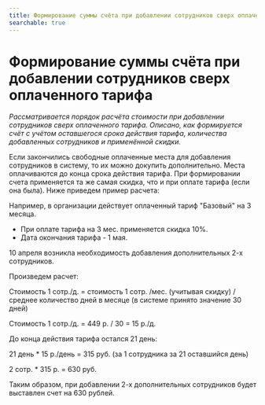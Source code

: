 ```yaml
---
title: Формирование суммы счёта при добавлении сотрудников сверх оплаченного тарифа
searchable: true
---
```


# Формирование суммы счёта при добавлении сотрудников сверх оплаченного тарифа

*Рассматривается порядок расчёта стоимости при добавлении сотрудников сверх оплаченного тарифа. Описано, как формируется счёт с учётом оставшегося срока действия тарифа, количества добавленных сотрудников и применённой скидки.*

Если закончились свободные оплаченные места для добавления сотрудников в систему, то их можно докупить дополнительно. Места оплачиваются до конца срока действия тарифа. При формировании счета применяется та же самая скидка, что и при оплате тарифа (если она была). Ниже приведем пример расчета:


Например, в организации действует оплаченный тариф "Базовый" на 3 месяца.

* При оплате тарифа на 3 мес. применяется скидка 10%.
* Дата окончания тарифа - 1 мая.

10 апреля возникла необходимость добавления дополнительных 2-х сотрудников.

Произведем расчет:

Стоимость 1 сотр./д. = стоимость 1 сотр. /мес. (учитывая скидку) / среднее количество дней в месяце (в системе принято значение 30 дней)

Стоимость 1 сотр./д. = 449 р. / 30 = 15 р./д.

До конца действия тарифа остался 21 день:

21 день * 15 р./день = 315 руб. (за 1 сотрудника за 21 оставшийся день)

2 сотр. * 315 р. = 630 руб.

Таким образом, при добавлении 2-х дополнительных сотрудников будет выставлен счет на 630 рублей.


